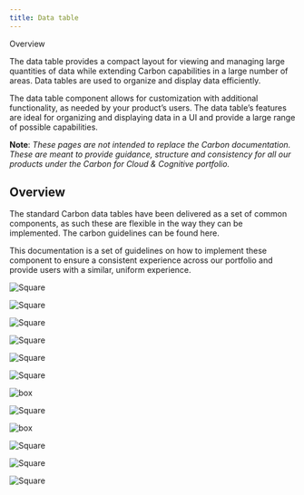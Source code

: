```yaml
---
title: Data table
---
```



<Breadcrumb>
  <BreadcrumbItem isCurrentPage href="/patterns/data-table/overview">
    Overview
  </BreadcrumbItem>
</Breadcrumb>

<PageDescription>


The data table provides a compact layout for viewing and managing large quantities of data while extending Carbon capabilities in a large number of areas. Data tables are used to organize and display data efficiently.

</PageDescription>


The data table component allows for customization with additional functionality, as needed by your product’s users. The data table’s features are ideal for organizing and displaying data in a UI and provide a large range of possible capabilities.

**Note**: _These pages are not intended to replace the Carbon documentation. These are meant to provide guidance, structure and consistency for all our products under the Carbon for Cloud & Cognitive portfolio._

## Overview

The standard Carbon data tables have been delivered as a set of common components, as such these are flexible in the way they can be implemented. The carbon guidelines can be found here.

This documentation is a set of guidelines on how to implement these component to ensure a consistent experience across our portfolio and provide users with a similar, uniform experience.

<Row className="image-card-group">


<Column colMd={3} colLg={3} noGutterSm>


<ImageCard 
sub-title="Header"
sub-titleColor="dark"
hoverColor="dark"
href="/patterns/data-table/headers">


![Square](images/table_header.png)

</ImageCard>


<ImageCard
sub-title="Expandable rows"
sub-titleColor="dark"
hoverColor="dark"
href="/patterns/data-table/expandable-rows">


![Square](images/expandable_rows.png)

</ImageCard>


<ImageCard
sub-title="Column alignment"
sub-titleColor="dark"
hoverColor="dark"
href="/patterns/data-table/column-alignment">


![Square](images/columns.png)

</ImageCard>


</Column>


<Column colMd={3} colLg={3} noGutterSm>


<ImageCard 
sub-title="Table actions"
sub-titleColor="dark"
hoverColor="dark"
disabled
href="https://www.carbondesignsystem.com/">


![Square](images/table_actions.png)

</ImageCard>


<ImageCard
sub-title="Inline editing"
sub-titleColor="dark"
hoverColor="dark"
disabled
href="https://www.carbondesignsystem.com/">


![Square](images/inline_editing.png)

</ImageCard>


<ImageCard
sub-title="Scrolling"
sub-titleColor="dark"
hoverColor="dark"
disabled
href="https://www.carbondesignsystem.com/">


![Square](images/scrolling.png)

</ImageCard>


</Column>


<Column colMd={3} colLg={3} noGutterSm>


<ImageCard
sub-title="Row action buttons"
sub-titleColor="dark"
hoverColor="dark"
href="https://pages.github.ibm.com/cdai-design/pal/patterns/data-table/row-action-buttons"> 


![box](images/persistent_VS_hover.png)

</ImageCard>


<ImageCard
sub-title="Pagination"
sub-titleColor="dark"
hoverColor="dark"
disabled
href="https://www.carbondesignsystem.com/">


![Square](images/pagination.png)

</ImageCard>

<ImageCard
sub-title="Clickable rows items"
sub-titleColor="dark"
hoverColor="dark"
disabled
href="https://www.carbondesignsystem.com/">


![box](images/clickable_row_items.png)

</ImageCard>


</Column>


<Column colMd={3} colLg={3} noGutterSm>


<ImageCard
sub-title="Toolbar actions"
sub-titleColor="dark"
hoverColor="dark"
disabled
href="https://www.carbondesignsystem.com/">


![Square](images/toolbar_batch_actions.png)

</ImageCard>


<ImageCard
sub-title="Column customization"
sub-titleColor="dark"
hoverColor="dark"
href="/patterns/data-table/column-customization">


![Square](images/customization.png)

</ImageCard>

<ImageCard
sub-title="Empty state"
sub-titleColor="dark"
hoverColor="dark"
disabled
href="https://www.carbondesignsystem.com/">


![Square](images/empty_state.png)

</ImageCard>


</Column>


</Row>

